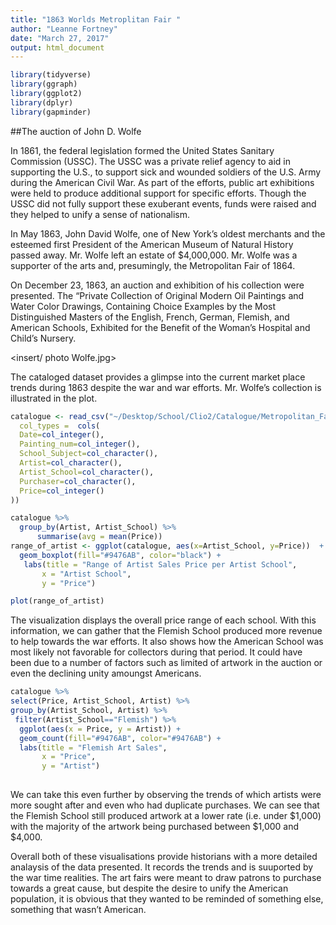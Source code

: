 ```yaml
---
title: "1863 Worlds Metroplitan Fair "
author: "Leanne Fortney"
date: "March 27, 2017"
output: html_document
---
```

```r

library(tidyverse)
library(ggraph)
library(ggplot2)
library(dplyr)
library(gapminder)
```
##The auction of John D. Wolfe

In 1861, the federal legislation formed the United States Sanitary Commission (USSC). The USSC was a private relief agency to aid in supporting the U.S., to support sick and wounded soldiers of the U.S. Army during the American Civil War. As part of the efforts, public art exhibitions were held to produce additional support for specific efforts. Though the USSC did not fully support these exuberant events, funds were raised and they helped to unify a sense of nationalism. 

In May 1863, John David Wolfe, one of New York's oldest merchants and the esteemed first President of the American Museum of Natural History passed away. Mr. Wolfe left an estate of $4,000,000.  Mr. Wolfe was a supporter of the arts and, presumingly, the Metropolitan Fair of 1864. 

On December 23, 1863, an auction and exhibition of his collection were presented. The "Private Collection of Original Modern Oil Paintings and Water Color Drawings, Containing Choice Examples by the Most Distinguished Masters of the English, French, German, Flemish, and American Schools, Exhibited for the Benefit of the Woman's Hospital and Child's Nursery. 

<insert/ photo Wolfe.jpg>

The cataloged dataset provides a glimpse into the current market place trends during 1863 despite the war and war efforts. Mr. Wolfe's collection is illustrated in the plot. 


```r
catalogue <- read_csv("~/Desktop/School/Clio2/Catalogue/Metropolitan_Fair.csv", 
  col_types =  cols(
  Date=col_integer(),
  Painting_num=col_integer(),
  School_Subject=col_character(), 
  Artist=col_character(), 
  Artist_School=col_character(), 
  Purchaser=col_character(),
  Price=col_integer()
))
```
```r
catalogue %>%
  group_by(Artist, Artist_School) %>% 
      summarise(avg = mean(Price))
range_of_artist <- ggplot(catalogue, aes(x=Artist_School, y=Price))  +
  geom_boxplot(fill="#9476AB", color="black") +
   labs(title = "Range of Artist Sales Price per Artist School",
       x = "Artist School",
       y = "Price")
```
```r
plot(range_of_artist)
```

The visualization displays the overall price range of each school. With this information, we can gather that the Flemish School produced more revenue to help towards the war efforts. It also shows how the American School was most likely not favorable for collectors during that period. It could have been due to a number of factors such as limited of artwork in the auction or even the declining unity amoungst Americans. 


```r
catalogue %>% 
select(Price, Artist_School, Artist) %>% 
group_by(Artist_School, Artist) %>% 
 filter(Artist_School=="Flemish") %>% 
  ggplot(aes(x = Price, y = Artist)) +
  geom_count(fill="#9476AB", color="#9476AB") +
  labs(title = "Flemish Art Sales",
       x = "Price",
       y = "Artist")
  
```


We can take this even further by observing the trends of which artists were more sought after and even who had duplicate purchases. We can see that the Flemish School still produced artwork at a lower rate (i.e. under $1,000) with the majority of the artwork being purchased between $1,000 and $4,000. 

Overall both of these visualisations provide historians with a more detailed analaysis of the data presented. It records the trends and is suuported by the war time realities. The art fairs were meant to draw patrons to purchase towards a great cause, but despite the desire to unify the American population, it is obvious that they wanted to be reminded of something else, something that wasn't American.